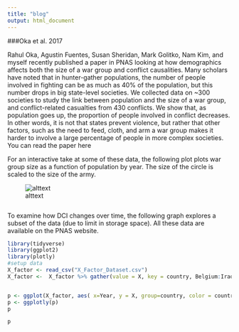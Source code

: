 ```yaml
---
title: "blog"
output: html_document
---
```


###Oka et al. 2017

Rahul Oka, Agustin Fuentes, Susan Sheridan, Mark Golitko, Nam Kim, and myself recently published a paper in PNAS looking at how demographics affects both the size of a war group and conflict causalities. Many scholars have noted that in hunter-gather populations, the number of people involved in fighting can be as much as 40% of the population, but this number drops in big state-level societies. We collected data on ~300 societies to study the link between population and the size of a war group, and conflict-related casualties from 430 conflicts. We show that, as population goes up, the proportion of people involved in conflict decreases.  In other words, it is not that states prevent violence, but rather that other factors, such as the need to feed, cloth, and arm a war group makes it harder to involve a large percentage of people in more complex societies. 
You can read the paper here

For an interactive take at some of these data, the following plot plots war group size as a function of population by year. The size of the circle is scaled to the size of the army.  

![alttext](outputMotion.gif)

```r

```


To examine how DCI changes over time, the following graph explores a subset of the data (due to limit in storage space). All these data are available on the PNAS website.


```r
library(tidyverse)
library(ggplot2)
library(plotly)
#setup data
X_factor <- read_csv("X_Factor_Dataset.csv")
X_factor <-  X_factor %>% gather(value = X, key = country, Belgium:Iraq)


p <- ggplot(X_factor, aes( x=Year, y = X, group=country, color = country)) + geom_line() + ylab("DCI")
p <- ggplotly(p)
p

```

```r
p
```


